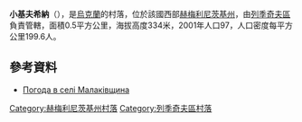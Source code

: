 {{coord|49|18|57|N|27|32|58|E|scale:100000|display=title}}

'''小基夫希納'''（{{lang-uk|Малаківщина}}），是[[烏克蘭|烏克蘭]]的村落，位於該國西部[[赫梅利尼茨基州|赫梅利尼茨基州]]，由[[列季奇夫區|列季奇夫區]]負責管轄，面積0.5平方公里，海拔高度334米，2001年人口97，人口密度每平方公里199.6人。

==參考資料==
* [http://weather.in.ua/ua/hmel'nickaja/14619 Погода в селі Малаківщина] {{Wayback|url=http://weather.in.ua/ua/hmel'nickaja/14619 |date=20111220055127 }}

{{DEFAULTSORT:Малаківщина}}
[[Category:赫梅利尼茨基州村落|Category:赫梅利尼茨基州村落]]
[[Category:列季奇夫區村落|Category:列季奇夫區村落]]


{{Khmelnytskyi-geo-stub}}